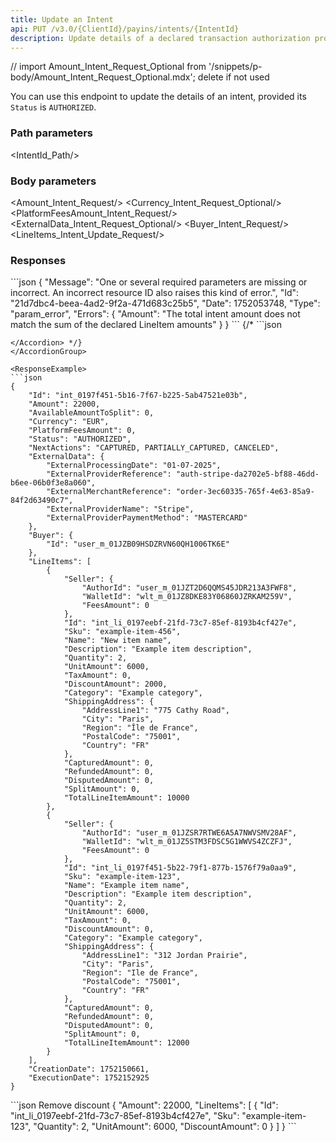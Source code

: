 ```yaml
---
title: Update an Intent
api: PUT /v3.0/{ClientId}/payins/intents/{IntentId}
description: Update details of a declared transaction authorization processed by a third-party PSP
---
```


// import Amount_Intent_Request_Optional from '/snippets/p-body/Amount_Intent_Request_Optional.mdx'; delete if not used



You can use this endpoint to update the details of an intent, provided its `Status` is `AUTHORIZED`.

### Path parameters

<IntentId_Path/>

### Body parameters

<Amount_Intent_Request/>
<Currency_Intent_Request_Optional/>
<PlatformFeesAmount_Intent_Request/>
<ExternalData_Intent_Request_Optional/>
<Buyer_Intent_Request/>
<LineItems_Intent_Update_Request/>

### Responses

<AccordionGroup>
<Accordion title="200 - Response parameters">
<Id_Intent/>
<Amount_Intent/>
<AvailableAmountToSplit_Intent/>
<Currency_Intent/>
<PlatformFeesAmount_Intent/>
<Status_Intent/>
<NextActions_Intent/>
<ExternalData_Intent/>
<Buyer_Intent/>
<LineItems_Intent/>
<CreationDate_Intent/>
<ExecutionDate_Intent/>
</Accordion>
</AccordionGroup>

<AccordionGroup>
<Accordion title="400 - Intent Amount must equal sum of line items' amounts">
```json
{
    "Message": "One or several required parameters are missing or incorrect. An incorrect resource ID also raises this kind of error.",
    "Id": "21d7dbc4-beea-4ad2-9f2a-471d683c25b5",
    "Date": 1752053748,
    "Type": "param_error",
    "Errors": {
        "Amount": "The total intent amount does not match the sum of the declared LineItem amounts"
    }
}
```
</Accordion>
{/* <Accordion title="400 - ">
```json

```
</Accordion> */}
</AccordionGroup>

<ResponseExample>
```json
{
    "Id": "int_0197f451-5b16-7f67-b225-5ab47521e03b",
    "Amount": 22000,
    "AvailableAmountToSplit": 0,
    "Currency": "EUR",
    "PlatformFeesAmount": 0,
    "Status": "AUTHORIZED",
    "NextActions": "CAPTURED, PARTIALLY_CAPTURED, CANCELED",
    "ExternalData": {
        "ExternalProcessingDate": "01-07-2025",
        "ExternalProviderReference": "auth-stripe-da2702e5-bf88-46dd-b6ee-06b0f3e8a060",
        "ExternalMerchantReference": "order-3ec60335-765f-4e63-85a9-84f2d63490c7",
        "ExternalProviderName": "Stripe",
        "ExternalProviderPaymentMethod": "MASTERCARD"
    },
    "Buyer": {
        "Id": "user_m_01JZB09HSDZRVN60QH1006TK6E"
    },
    "LineItems": [
        {
            "Seller": {
                "AuthorId": "user_m_01JZT2D6QQMS45JDR213A3FWF8",
                "WalletId": "wlt_m_01JZ8DKE83Y06860JZRKAM259V",
                "FeesAmount": 0
            },
            "Id": "int_li_0197eebf-21fd-73c7-85ef-8193b4cf427e",
            "Sku": "example-item-456",
            "Name": "New item name",
            "Description": "Example item description",
            "Quantity": 2,
            "UnitAmount": 6000,
            "TaxAmount": 0,
            "DiscountAmount": 2000,
            "Category": "Example category",
            "ShippingAddress": {
                "AddressLine1": "775 Cathy Road",
                "City": "Paris",
                "Region": "Île de France",
                "PostalCode": "75001",
                "Country": "FR"
            },
            "CapturedAmount": 0,
            "RefundedAmount": 0,
            "DisputedAmount": 0,
            "SplitAmount": 0,
            "TotalLineItemAmount": 10000
        },
        {
            "Seller": {
                "AuthorId": "user_m_01JZSR7RTWE6A5A7NWVSMV28AF",
                "WalletId": "wlt_m_01JZ5STM3FDSC5G1WWVS4ZCZFJ",
                "FeesAmount": 0
            },
            "Id": "int_li_0197f451-5b22-79f1-877b-1576f79a0aa9",
            "Sku": "example-item-123",
            "Name": "Example item name",
            "Description": "Example item description",
            "Quantity": 2,
            "UnitAmount": 6000,
            "TaxAmount": 0,
            "DiscountAmount": 0,
            "Category": "Example category",
            "ShippingAddress": {
                "AddressLine1": "312 Jordan Prairie",
                "City": "Paris",
                "Region": "Ile de France",
                "PostalCode": "75001",
                "Country": "FR"
            },
            "CapturedAmount": 0,
            "RefundedAmount": 0,
            "DisputedAmount": 0,
            "SplitAmount": 0,
            "TotalLineItemAmount": 12000
        }
    ],
    "CreationDate": 1752150661,
    "ExecutionDate": 1752152925
}
```
</ResponseExample>
<RequestExample>
```json Remove discount
{
    "Amount": 22000,
    "LineItems": [
        {
            "Id": "int_li_0197eebf-21fd-73c7-85ef-8193b4cf427e",
            "Sku": "example-item-123",
            "Quantity": 2,
            "UnitAmount": 6000,
            "DiscountAmount": 0
        }
    ]
}
```
</RequestExample>